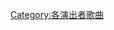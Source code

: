 {{Category explanation|'''[[棉花糖_(音乐人)|棉花糖]]'''的歌曲，關於棉花糖创作或联合创作的歌曲，請見「[[:Category:棉花糖創作的歌曲|:Category:棉花糖創作的歌曲]]」}}

[[Category:各演出者歌曲|Category:各演出者歌曲]]